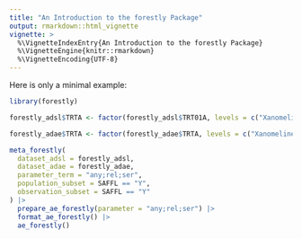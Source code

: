 ```yaml
---
title: "An Introduction to the forestly Package"
output: rmarkdown::html_vignette
vignette: >
  %\VignetteIndexEntry{An Introduction to the forestly Package}
  %\VignetteEngine{knitr::rmarkdown}
  %\VignetteEncoding{UTF-8}
---
```


Here is only a minimal example:

```r
library(forestly)

forestly_adsl$TRTA <- factor(forestly_adsl$TRT01A, levels = c("Xanomeline Low Dose", "Placebo"), labels = c("Low Dose", "Placebo"))

forestly_adae$TRTA <- factor(forestly_adae$TRTA, levels = c("Xanomeline Low Dose", "Placebo"), labels = c("Low Dose", "Placebo"))

meta_forestly(
  dataset_adsl = forestly_adsl,
  dataset_adae = forestly_adae,
  parameter_term = "any;rel;ser",
  population_subset = SAFFL == "Y",
  observation_subset = SAFFL == "Y"
) |>
  prepare_ae_forestly(parameter = "any;rel;ser") |>
  format_ae_forestly() |>
  ae_forestly()
```
